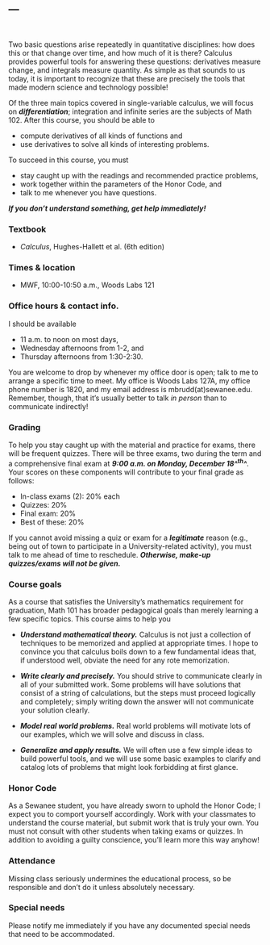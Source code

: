 ---
---

<br>

Two basic questions arise repeatedly in quantitative disciplines: how does 
this or that change over time, and how much of it is there? Calculus provides 
powerful tools for answering these questions: derivatives measure change, and 
integrals measure quantity.  As simple as that sounds to us today, it is important 
to recognize that these are precisely the tools that made modern science and 
technology possible!

Of the three main topics covered in single-variable calculus, we will focus on 
***differentiation***; integration and infinite series are the subjects of Math 102.  After 
this course, you should be able to 

- compute derivatives of all kinds of functions and
- use derivatives to solve all kinds of interesting problems. 

To succeed in this course, you must

-   stay caught up with the readings and recommended practice problems,
-   work together within the parameters of the Honor Code, and
-   talk to me whenever you have questions.

_**If you don't understand something, get help immediately!**_

### Textbook 

-   _Calculus_, Hughes-Hallett et al. (6th edition)

### Times & location

-   MWF, 10:00-10:50 a.m., Woods Labs 121

### Office hours & contact info.

I should be available

- 11 a.m. to noon on most days, 
- Wednesday afternoons from 1-2,  and 
- Thursday afternoons from 1:30-2:30.

You are welcome to drop by whenever my office door is open; talk to me to arrange a specific 
time to meet. My office is Woods Labs 127A, my office phone number is 1820, and my email address 
is mbrudd(at)sewanee.edu. Remember, though, that it's usually better to talk _in person_
than to communicate indirectly!

### Grading

To help you stay caught up with the material and practice for exams,
there will be frequent quizzes. There will be three exams, two during
the term and a comprehensive final exam at _**9:00 a.m. on Monday, December 18^^th^^**_. 
Your scores on these components will contribute to your final grade as follows:

-   In-class exams (2): 20% each
-   Quizzes: 20%
-   Final exam: 20%
-   Best of these: 20%

If you cannot avoid missing a quiz or exam for a ***legitimate*** 
reason (e.g., being out of town to participate in a University-related activity), 
you must talk to me ahead of time to reschedule. 
***Otherwise, make-up quizzes/exams will not be given.***

### Course goals    

As a course that satisfies the University’s mathematics requirement for graduation, Math 101 
has broader pedagogical goals than merely learning a few specific topics.  This course aims 
to help you 

- ***Understand mathematical theory.***  Calculus is not just a collection of techniques to be 
memorized and applied at appropriate times.  I hope to convince you that calculus boils down to 
a few fundamental ideas that, if understood well, obviate the need for any rote memorization.  

- ***Write clearly and precisely.***  You should strive to communicate clearly in all of your 
submitted work.  Some problems will have solutions that consist of a string of calculations, but 
the steps must proceed logically and completely; simply writing down the answer will not
communicate your solution clearly.  

- ***Model real world problems.***  Real world problems will motivate lots of our examples, which 
we will solve and discuss in class. 

- ***Generalize and apply results.***  We will often use a few simple ideas to build powerful 
tools, and we will use some basic examples to clarify and catalog lots of problems that might look 
forbidding at first glance. 

### Honor Code

As a Sewanee student, you have already sworn to uphold the Honor Code; I
expect you to comport yourself accordingly. Work with your classmates to
understand the course material, but submit work that is truly your own.
You must not consult with other students when taking exams or quizzes.
In addition to avoiding a guilty conscience, you’ll learn more this way
anyhow!

### Attendance

Missing class seriously undermines the educational process, so be
responsible and don’t do it unless absolutely necessary.

### Special needs

Please notify me immediately if you have any documented special needs
that need to be accommodated.

